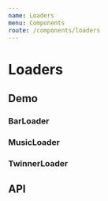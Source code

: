 ```yaml
---
name: Loaders
menu: Components
route: /components/loaders
---
```




# Loaders

## Demo

### BarLoader

<Playground>
  <Container
    style={{
      height: 50,
    }}
  >
    <BarLoader color="red" size="small" />
  </Container>
  <Container
    style={{
      height: 50,
    }}
  >
    <BarLoader color="green" size="medium" />
  </Container>
  <Container
    style={{
      height: 50,
    }}
  >
    <BarLoader color="blue" size="large" />
  </Container>
</Playground>

### MusicLoader

<Playground>
  <Container>
    <MusicLoader color="red" size="small" />
    <MusicLoader color="green" size="medium" />
    <MusicLoader color="blue" size="large" />
  </Container>
</Playground>

### TwinnerLoader

<Playground>
  <Container>
    <TwinnerLoader color="red" size="small" />
    <TwinnerLoader color="green" size="medium" />
    <TwinnerLoader color="blue" size="large" />
  </Container>
</Playground>

## API

<Props of={Loader} />
